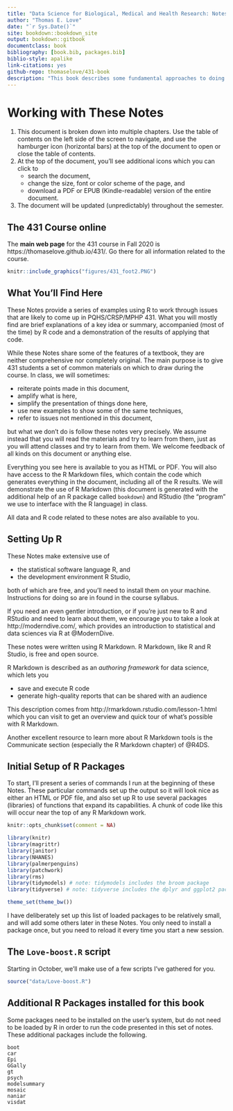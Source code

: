 ```yaml
--- 
title: "Data Science for Biological, Medical and Health Research: Notes for PQHS/CRSP/MPHP 431"
author: "Thomas E. Love"
date: "`r Sys.Date()`"
site: bookdown::bookdown_site
output: bookdown::gitbook
documentclass: book
bibliography: [book.bib, packages.bib]
biblio-style: apalike
link-citations: yes
github-repo: thomaselove/431-book
description: "This book describes some fundamental approaches to doing biostatistical and data science in research."
---
```


# Working with These Notes {-}

1. This document is broken down into multiple chapters. Use the table of contents on the left side of the screen to navigate, and use the hamburger icon (horizontal bars) at the top of the document to open or close the table of contents.
2. At the top of the document, you'll see additional icons which you can click to
    - search the document,
    - change the size, font or color scheme of the page, and
    - download a PDF or EPUB (Kindle-readable) version of the entire document.
3. The document will be updated (unpredictably) throughout the semester.

## The 431 Course online {-}

The **main web page** for the 431 course in Fall 2020 is https://thomaselove.github.io/431/. Go there for all information related to the course.

```r
knitr::include_graphics("figures/431_foot2.PNG")
```

## What You'll Find Here {-}

These Notes provide a series of examples using R to work through issues that are likely to come up in PQHS/CRSP/MPHP 431. What you will mostly find are brief explanations of a key idea or summary, accompanied (most of the time) by R code and a demonstration of the results of applying that code. 

While these Notes share some of the features of a textbook, they are neither comprehensive nor completely original. The main purpose is to give 431 students a set of common materials on which to draw during the course. In class, we will sometimes:

- reiterate points made in this document, 
- amplify what is here,
- simplify the presentation of things done here,
- use new examples to show some of the same techniques,
- refer to issues not mentioned in this document,

but what we don't do is follow these notes very precisely. We assume instead that you will read the materials and try to learn from them, just as you will attend classes and try to learn from them. We welcome feedback of all kinds on this document or anything else.

Everything you see here is available to you as HTML or PDF. You will also have access to the R Markdown files, which contain the code which generates everything in the document, including all of the R results. We will demonstrate the use of R Markdown (this document is generated with the additional help of an R package called `bookdown`) and RStudio (the "program" we use to interface with the R language) in class. 

All data and R code related to these notes are also available to you.

## Setting Up R {-}

These Notes make extensive use of 

- the statistical software language R, and
- the development environment R Studio,

both of which are free, and you'll need to install them on your machine. Instructions for doing so are in found in the course syllabus.

If you need an even gentler introduction, or if you're just new to R and RStudio and need to learn about them, we encourage you to take a look at http://moderndive.com/, which provides an introduction to statistical and data sciences via R at @ModernDive.

These notes were written using R Markdown. R Markdown, like R and R Studio, is free and open source.

R Markdown is described as an *authoring framework* for data science, which lets you

- save and execute R code
- generate high-quality reports that can be shared with an audience

This description comes from http://rmarkdown.rstudio.com/lesson-1.html which you can visit to get an overview and quick tour of what's possible with R Markdown.

Another excellent resource to learn more about R Markdown tools is the Communicate section (especially the R Markdown chapter) of @R4DS.

## Initial Setup of R Packages {-}

To start, I'll present a series of commands I run at the beginning of these Notes. These particular commands set up the output so it will look nice as either an HTML or PDF file, and also set up R to use several packages (libraries) of functions that expand its capabilities. A chunk of code like this will occur near the top of any R Markdown work.

```r
knitr::opts_chunk$set(comment = NA)

library(knitr)
library(magrittr)
library(janitor)
library(NHANES)
library(palmerpenguins)
library(patchwork)
library(rms)
library(tidymodels) # note: tidymodels includes the broom package
library(tidyverse) # note: tidyverse includes the dplyr and ggplot2 packages

theme_set(theme_bw())
```

I have deliberately set up this list of loaded packages to be relatively small, and will add some others later in these Notes. You only need to install a package once, but you need to reload it every time you start a new session.

## The `Love-boost.R` script {-}

Starting in October, we'll make use of a few scripts I've gathered for you.

```r
source("data/Love-boost.R")
```

## Additional R Packages installed for this book {-}

Some packages need to be installed on the user's system, but do not need to be loaded by R in order to run the code presented in this set of notes. These additional packages include the following.

```
boot
car
Epi
GGally
gt
psych
modelsummary
mosaic
naniar
visdat
```

